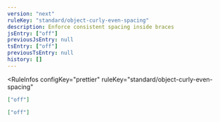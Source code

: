 ```yaml
---
version: "next"
ruleKey: "standard/object-curly-even-spacing"
description: Enforce consistent spacing inside braces
jsEntry: ["off"]
previousJsEntry: null
tsEntry: ["off"]
previousTsEntry: null
history: []
---
```


<RuleInfos 
  configKey="prettier" 
  ruleKey="standard/object-curly-even-spacing" 
>

```json
["off"]
```

```json
["off"]
```

</RuleInfos>

